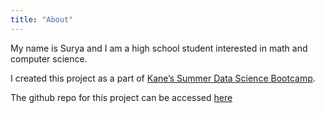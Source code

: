 ```yaml
---
title: "About"
---
```


My name is Surya and I am a high school student interested in math and computer science. 

I created this project as a part of [Kane's Summer Data Science Bootcamp](https://bootcamp.davidkane.info/schedule.html#monday). 

The github repo for this project can be accessed [here](https://github.com/sfraser8910/airbnb-listings.git) 
